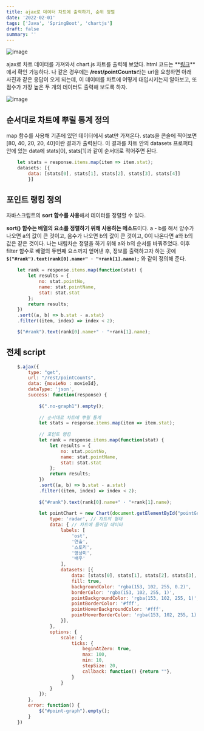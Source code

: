 ```yaml
---
title: ajax로 데이터 차트에 출력하기, 순위 정렬
date: '2022-02-01'
tags: ['Java', 'SpringBoot', 'chartjs']
draft: false
summary: ''
---
```


![image](https://user-images.githubusercontent.com/87356533/151955507-ed051da5-2d77-4f90-8d14-d91fa6a8fa1d.png)

ajax로 차트 데이터를 가져와서 chart.js 차트를 출력해 보았다. html 코드는 **[링크](https://subtitle1.github.io/daily/fn4/)**에서 확인 가능하다. 나 같은 경우에는 **/rest/pointCounts**라는 url을 요청하면 아래 사진과 같은 응답이 오게 되는데, 이 데이터를 차트에 어떻게 대입시키는지 알아보고, 또 점수가 가장 높은 두 개의 데이터도 출력해 보도록 하자.

![image](https://user-images.githubusercontent.com/87356533/151956201-af7b0b42-8f5a-4d38-90c9-645170bcfcb3.png)


## **순서대로 차트에 뿌릴 통계 정의**

map 함수를 사용해 기존에 있던 데이터에서 stat만 가져온다. stats을 콘솔에 찍어보면 [80, 40, 20, 20, 40]이란 결과가 출력된다. 이 결과를 차트 안의 datasets 프로퍼티 안에 있는 data에 stats[0], stats[1]과 같이 순서대로 적어주면 된다.

```javascript
    let stats = response.items.map(item => item.stat);
    datasets: [{
        data: [stats[0], stats[1], stats[2], stats[3], stats[4]]
        }]
```

## **포인트 랭킹 정의**

자바스크립트의 **sort 함수를 사용**해서 데이터를 정렬할 수 있다. 

**sort() 함수는 배열의 요소를 정렬하기 위해 사용하는 메소드**이다. 
a - b를 해서 양수가 나오면 a의 값이 큰 것이고, 음수가 나오면 b의 값이 큰 것이고, 0이 나온다면 a와 b의 값은 같은 것이다. 나는 내림차순 정렬을 하기 위해 a와 b의 순서를 바꿔주었다. 이후 filter 함수로 배열의 두번째 요소까지 얻어낸 후, 정보를 출력하고자 하는 곳에 **```$("#rank").text(rank[0].name+" · "+rank[1].name);```** 와 같이 정의해 준다.

```javascript
    let rank = response.items.map(function(stat) {
        let results = {
            no: stat.pointNo,
            name: stat.pointName,
            stat: stat.stat
        };
        return results;
    })
    .sort((a, b) => b.stat - a.stat)
    .filter((item, index) => index < 2);

    $("#rank").text(rank[0].name+" · "+rank[1].name);
```

## **전체 script**

```javascript
    $.ajax({
        type: "get",
        url: "/rest/pointCounts",
        data: {movieNo : movieId},
        dataType: 'json',
        success: function(response) {
            
            $(".no-graph1").empty();
            
            // 순서대로 차트에 뿌릴 통계
            let stats = response.items.map(item => item.stat);
            
            // 포인트 랭킹
            let rank = response.items.map(function(stat) {
                let results = {
                    no: stat.pointNo,
                    name: stat.pointName,
                    stat: stat.stat
                };
                return results;
            })
            .sort((a, b) => b.stat - a.stat)
            .filter((item, index) => index < 2);
            
            $("#rank").text(rank[0].name+" · "+rank[1].name);
            
            let pointChart = new Chart(document.getElementById("pointGraph"), {
                type: 'radar', // 차트의 형태
                data: { // 차트에 들어갈 데이터
                    labels: [
                        'ost',
                        '연출',
                        '스토리',
                        '영상미',
                        '배우'
                    ],
                    datasets: [{
                        data: [stats[0], stats[1], stats[2], stats[3], stats[4]],
                        fill: true,
                        backgroundColor: 'rgba(153, 102, 255, 0.2)',
                        borderColor: 'rgba(153, 102, 255, 1)',
                        pointBackgroundColor: 'rgba(153, 102, 255, 1)',
                        pointBorderColor: '#fff',
                        pointHoverBackgroundColor: '#fff',
                        pointHoverBorderColor: 'rgba(153, 102, 255, 1)'
                    }],
                },
                options: {
                    scale: {
                        ticks: {
                            beginAtZero: true,
                            max: 100,
                            min: 10,
                            stepSize: 20,
                            callback: function() {return ""},
                        }
                    }
                }
            });
        },
        error: function() {
            $("#point-graph").empty();
        }
    })
```